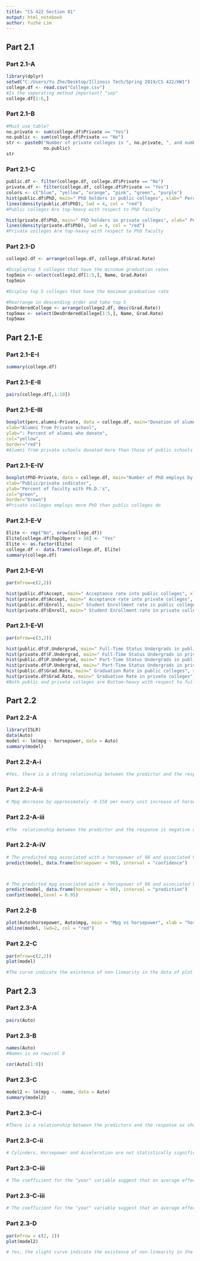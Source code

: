 ---
title: "CS 422 Section 01"
output: html_notebook
author: Yuzhe Lim
---

## Part 2.1
### Part 2.1-A
```{r}
library(dplyr)
setwd("C:/Users/Yu Zhe/Desktop/Illinois Tech/Spring 2019/CS 422/HW1")
college.df <- read.csv("College.csv")
#Is the seperating method important? "sep"
college.df[1:6,]
```

### Part 2.1-B
```{r}
#Must use table?
no.private <- sum(college.df$Private == "Yes")
no.public <- sum(college.df$Private == "No")
str <- paste0("Number of private colleges is ", no.private, ", and number of public colleges is ", 
              no.public)
str
```

### Part 2.1-C
```{r}
public.df <- filter(college.df, college.df$Private == "No")
private.df <- filter(college.df, college.df$Private == "Yes")
colors <- c("blue", "yellow", "orange", "pink", "green", "purple")
hist(public.df$PhD, main=" PhD holders in public colleges", xlab=" Percent of faculty with Ph.D.'s", col= colors, freq = FALSE, plot = TRUE)
lines(density(public.df$PhD), lwd = 4, col = "red")
#Public colleges Are top-heavy with respect to PhD faculty
```

```{r}
hist(private.df$PhD, main=" PhD holders in private colleges", xlab=" Percent of faculty with Ph.D.'s", col=colors, freq=FALSE, plot = TRUE)
lines(density(private.df$PhD), lwd = 4, col = "red")
#Private colleges Are top-heavy with respect to PhD faculty
```

### Part 2.1-D
```{r}
college2.df <- arrange(college.df, college.df$Grad.Rate)

#Displaytop 5 colleges that have the minimum graduation rates
top5min <- select(college2.df[1:5,], Name, Grad.Rate)
top5min

#Display top 5 colleges that have the maximum graduation rate

#Rearrange in descending order and take top 5
DesOrderedCollege <- arrange(college2.df, desc(Grad.Rate))
top5max <- select(DesOrderedCollege[1:5,], Name, Grad.Rate)
top5max

```

## Part 2.1-E
### Part 2.1-E-I
```{r}
summary(college.df)
```


### Part 2.1-E-II
```{r}
pairs(college.df[,1:10])
```

### Part 2.1-E-III
```{r}
boxplot(perc.alumni~Private, data = college.df, main="Donation of alumni from public vs private schools",
xlab="Alumni from Private school",
ylab=": Percent of alumni who donate",
col="yellow",
border="red")
#Alumni from private schools donated more than those of public schools
```

### Part 2.1-E-IV
```{r}
boxplot(PhD~Private, data = college.df, main="Number of PhD employs by public vs private schools",
xlab="Public/private indicator",
ylab="Percent of faculty with Ph.D.'s",
col="green",
border="brown")
#Private colleges employs more PhD than public colleges do
```

### Part 2.1-E-V
```{r}
Elite <- rep("No", nrow(college.df))
Elite[college.df$Top10perc > 50] <- "Yes"
Elite <- as.factor(Elite)
college.df <- data.frame(college.df, Elite)
summary(college.df)
```

### Part 2.1-E-VI
```{r}
par(mfrow=c(2,2)) 

hist(public.df$Accept, main=" Acceptance rate into public colleges", xlab="Number of applicants accepted", col = colors, plot = TRUE)
hist(private.df$Accept, main=" Acceptance rate into private colleges", xlab="Number of applicants accepted", col = colors, plot = TRUE)
hist(public.df$Enroll, main=" Student Enrollment rate in public colleges", xlab="Number of students enrolled", col = colors, plot = TRUE)
hist(private.df$Enroll, main=" Student Enrollment rate in private colleges", xlab="Number of students enrolled", col = colors, plot = TRUE)
```

### Part 2.1-E-VI
```{r}
par(mfrow=c(3,2)) 

hist(public.df$F.Undergrad, main=" Full-Time Status Undergrads in public colleges", xlab="Number of students", col = colors, plot = TRUE)
hist(private.df$F.Undergrad, main=" Full-Time Status Undergrads in private colleges", xlab="Number of students", col = colors, plot = TRUE)
hist(public.df$P.Undergrad, main=" Part-Time Status Undergrads in public colleges", xlab="Number of students", col = colors, plot = TRUE)
hist(private.df$P.Undergrad, main=" Part-Time Status Undergrads in private colleges", xlab="Number of students", col = colors, plot = TRUE)
hist(public.df$Grad.Rate, main=" Graduation Rate in public colleges", xlab="Graduation Rate", col = colors, plot = TRUE)
hist(private.df$Grad.Rate, main=" Graduation Rate in private colleges", xlab="Graduation Rate", col = colors, plot = TRUE)
#Both public and private colleges are Bottom-heavy with respect to full-time and part-time undergrad students enrolled. Besides, there are more full-time undergraduate students enrolled in public colleges than private colleges probably due to the gap in tuition fees. There are about the same amount of students enrolled in both public and private students with a part-time status. The graduation rate for both public and private collegesn are in bell-shaped which represented a normal distribution in students' graduation but Private colleges has a higher graduation rate than public colleges due to multiple factors.

``` 

## Part 2.2
### Part 2.2-A
```{r}
library(ISLR)
data(Auto)
model <- lm(mpg ~ horsepower, data = Auto)
summary(model)
```

### Part 2.2-A-i
```{r}
#Yes, there is a strong relationship between the predictor and the response as shown by the p-value <0.05
```


### Part 2.2-A-ii
```{r}
# Mpg decrease by approximately -0.158 per every unit increase of horsepower. Hence, the relationship between the predictor and the response is not too strong as mpg doesn't change as much as horsepower.

```

### Part 2.2-A-iii
```{r}
#The  relationship between the predictor and the response is negative due to the regression coefficient of horsepower being negative.
```

### Part 2.2-A-iV
```{r}
# The predicted mpg associated with a horsepower of 98 and associated 95% confidence intervals
predict(model, data.frame(horsepower = 98), interval = "confidence")



# The predicted mpg associated with a horsepower of 98 and associated 95% prediction intervals
predict(model, data.frame(horsepower = 98), interval = "prediction")
confint(model,level = 0.95)
```

### Part 2.2-B
```{r}
plot(Auto$horsepower, Auto$mpg, main = "Mpg vs horsepower", xlab = "horsepower", ylab = "mpg", col = "blue")
abline(model, lwd=2, col = "red")
```

### Part 2.2-C
```{r}
par(mfrow=c(2,2)) 
plot(model)

#The curve indicate the existence of non-linearity in the data of plot of residuals versus fitted values. Besides, the minority of the data points that scatter far away from the majority datapoint indicate the existence of outliers that is out of the boudnary of -2 to 2 in the dataset of plot of standardized residuals versus leverage.

```

## Part 2.3
### Part 2.3-A
```{r}
pairs(Auto)
```

### Part 2.3-B
```{r}
names(Auto)
#Names is on row/col 9

cor(Auto[1:8])
```

### Part 2.3-C
```{r}
model2 <- lm(mpg ~. -name, data = Auto)
summary(model2)

```

### Part 2.3-C-i
```{r}
#There is a relationship between the predictors and the response as shown by the p-value corresponding to the F-statistic with a value of 2.0372^{-139).
```

### Part 2.3-C-ii
```{r}
# Cylinders, Horsepower and Acceleration are not statistically significant predictors as they have a higher p-values associated with t-statistic, otherwise, the rest of the predictors have a statistically significant relationship to the response.
```

### Part 2.3-C-iii
```{r}
# The coefficient for the "year" variable suggest that an average effect of 1 unit increase in year woudl causes an amount of 0.750773 increase in mpg while all other predictors remain constant.
```

### Part 2.3-C-iii
```{r}
# The coefficient for the "year" variable suggest that an average effect of 1 unit increase in year woudl causes an amount of 0.750773 increase in mpg while all other predictors remain constant.
``` 

### Part 2.3-D
```{r}
par(mfrow = c(2, 2))
plot(model2)

# Yes, the slight curve indicate the existence of non-linearity in the data of plot of residuals versus fitted values. Yes, the minority of the data points that scatter far away from the majority datapoint indicate the existence of outliers that is out of the boudnary of -2 to 2 in the dataset of plot of standardized residuals versus leverage, there is one high leverage point at point 14 in the said plot.

```